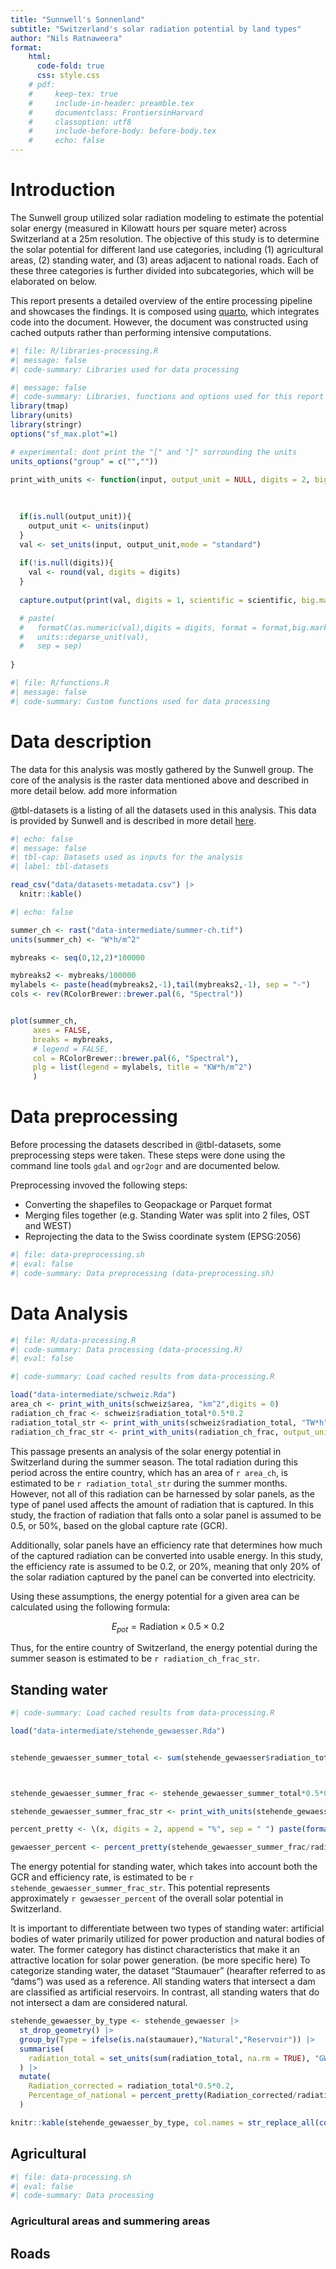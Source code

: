 ```yaml
---
title: "Sunnwell's Sonnenland"
subtitle: "Switzerland's solar radiation potential by land types"
author: "Nils Ratnaweera"
format:
    html: 
      code-fold: true
      css: style.css
    # pdf:
    #     keep-tex: true
    #     include-in-header: preamble.tex
    #     documentclass: FrontiersinHarvard
    #     classoption: utf8
    #     include-before-body: before-body.tex
    #     echo: false
---
```



# Introduction

The Sunwell group utilized solar radiation modeling to estimate the potential solar energy (measured in Kilowatt hours per square meter) across Switzerland at a 25m resolution. The objective of this study is to determine the solar potential for different land use categories, including (1) agricultural areas, (2) standing water, and (3) areas adjacent to national roads. Each of these three categories is further divided into subcategories, which will be elaborated on below. 

This report presents a detailed overview of the entire processing pipeline and showcases the findings. It is composed using [quarto](https://quarto.org), which integrates code into the document. However, the document was constructed using cached outputs rather than performing intensive computations.

```r
#| file: R/libraries-processing.R
#| message: false
#| code-summary: Libraries used for data processing
```


```r
#| message: false
#| code-summary: Libraries, functions and options used for this report
library(tmap)
library(units)
library(stringr)
options("sf_max.plot"=1)

# experimental: dont print the "[" and "]" sorrounding the units
units_options("group" = c("",""))

print_with_units <- function(input, output_unit = NULL, digits = 2, big.mark = "'", sep = " ", scientific = FALSE, ...){
  
 
  
  if(is.null(output_unit)){
    output_unit <- units(input)
  }
  val <- set_units(input, output_unit,mode = "standard")
  
  if(!is.null(digits)){
    val <- round(val, digits = digits)
  }
  
  capture.output(print(val, digits = 1, scientific = scientific, big.mark = big.mark))

  # paste(
  #   formatC(as.numeric(val),digits = digits, format = format,big.mark = big.mark),
  #   units::deparse_unit(val),
  #   sep = sep)
  
}
```


```r
#| file: R/functions.R
#| message: false
#| code-summary: Custom functions used for data processing
```




# Data description

The data for this analysis was mostly gathered by the Sunwell group. The core of the analysis is the raster data mentioned above and described in more detail below. 
[add more information]{.todo}

@tbl-datasets is a listing of all the datasets used in this analysis. This data is provided by Sunwell and is described in more detail [here](https://sunwell-switzerland.notion.site/Collaboration-with-Nils-5fcb9e5334e3412d82a1caed6ed672c5).

```R
#| echo: false
#| message: false
#| tbl-cap: Datasets used as inputs for the analysis
#| label: tbl-datasets

read_csv("data/datasets-metadata.csv") |> 
  knitr::kable()

```


```r
#| echo: false

summer_ch <- rast("data-intermediate/summer-ch.tif")
units(summer_ch) <- "W*h/m^2"

mybreaks <- seq(0,12,2)*100000

mybreaks2 <- mybreaks/100000
mylabels <- paste(head(mybreaks2,-1),tail(mybreaks2,-1), sep = "-")
cols <- rev(RColorBrewer::brewer.pal(6, "Spectral"))


plot(summer_ch, 
     axes = FALSE, 
     breaks = mybreaks,
     # legend = FALSE,
     col = RColorBrewer::brewer.pal(6, "Spectral"),
     plg = list(legend = mylabels, title = "KW*h/m^2")
     )

```



# Data preprocessing


Before processing the datasets described in @tbl-datasets, some preprocessing steps were taken. These steps were done using the command line tools `gdal` and `ogr2ogr` and are documented below. 

Preprocessing invoved the following steps:

- Converting the shapefiles to Geopackage or Parquet format
- Merging files together (e.g. Standing Water was split into 2 files, OST and WEST)
- Reprojecting the data to the Swiss coordinate system (EPSG:2056)

```bash
#| file: data-preprocessing.sh
#| eval: false
#| code-summary: Data preprocessing (data-preprocessing.sh)
```

# Data Analysis

```r
#| file: R/data-processing.R
#| code-summary: Data processing (data-processing.R)
#| eval: false
```


```r
#| code-summary: Load cached results from data-processing.R

load("data-intermediate/schweiz.Rda")
area_ch <- print_with_units(schweiz$area, "km^2",digits = 0)
radiation_ch_frac <- schweiz$radiation_total*0.5*0.2
radiation_total_str <- print_with_units(schweiz$radiation_total, "TW*h")
radiation_ch_frac_str <- print_with_units(radiation_ch_frac, output_unit = "TW*h",digits = 0)
```


This passage presents an analysis of the solar energy potential in Switzerland during the summer season. The total radiation during this period across the entire country, which has an area of `r area_ch`, is estimated to be `r radiation_total_str` during the summer months. However, not all of this radiation can be harnessed by solar panels, as the type of panel used affects the amount of radiation that is captured. In this study, the fraction of radiation that falls onto a solar panel is assumed to be 0.5, or 50%, based on the global capture rate (GCR).

Additionally, solar panels have an efficiency rate that determines how much of the captured radiation can be converted into usable energy. In this study, the efficiency rate is assumed to be 0.2, or 20%, meaning that only 20% of the solar radiation captured by the panel can be converted into electricity.

Using these assumptions, the energy potential for a given area can be calculated using the following formula:

$$E_{pot} = \text{Radiation} \times 0.5 \times 0.2$$

Thus, for the entire country of Switzerland, the energy potential during the summer season is estimated to be `r radiation_ch_frac_str`.

## Standing water


```r
#| code-summary: Load cached results from data-processing.R

load("data-intermediate/stehende_gewaesser.Rda")


stehende_gewaesser_summer_total <- sum(stehende_gewaesser$radiation_total, na.rm = TRUE)



stehende_gewaesser_summer_frac <- stehende_gewaesser_summer_total*0.5*0.2

stehende_gewaesser_summer_frac_str <- print_with_units(stehende_gewaesser_summer_frac, "TW*h")

percent_pretty <- \(x, digits = 2, append = "%", sep = " ") paste(formatC(as.numeric(x),format = "f",digits = digits), append, sep = sep)

gewaesser_percent <- percent_pretty(stehende_gewaesser_summer_frac/radiation_ch_frac*100)

```


The energy potential for standing water, which takes into account both the GCR and efficiency rate, is estimated to be `r stehende_gewaesser_summer_frac_str`. This potential represents approximately `r gewaesser_percent` of the overall solar potential in Switzerland.

It is important to differentiate between two types of standing water: artificial bodies of water primarily utilized for power production and natural bodies of water. The former category has distinct characteristics that make it an attractive location for solar power generation.
([be more specific here]{.todo})
To categorize standing water, the dataset "Staumauer" (hearafter referred to as "dams") was used as a reference. All standing waters that intersect a dam are classified as artificial reservoirs. In contrast, all standing waters that do not intersect a dam are considered natural. 




```r
stehende_gewaesser_by_type <- stehende_gewaesser |> 
  st_drop_geometry() |> 
  group_by(Type = ifelse(is.na(staumauer),"Natural","Reservoir")) |> 
  summarise(
    radiation_total = set_units(sum(radiation_total, na.rm = TRUE), "GW*h"),
  ) |> 
  mutate(
    Radiation_corrected = radiation_total*0.5*0.2,
    Percentage_of_national = percent_pretty(Radiation_corrected/radiation_ch_frac*100)
  )

knitr::kable(stehende_gewaesser_by_type, col.names = str_replace_all(colnames(stehende_gewaesser_by_type), "_", " "))
```


## Agricultural

```bash
#| file: data-processing.sh
#| eval: false
#| code-summary: Data processing
```


### Agricultural areas and summering areas



## Roads


